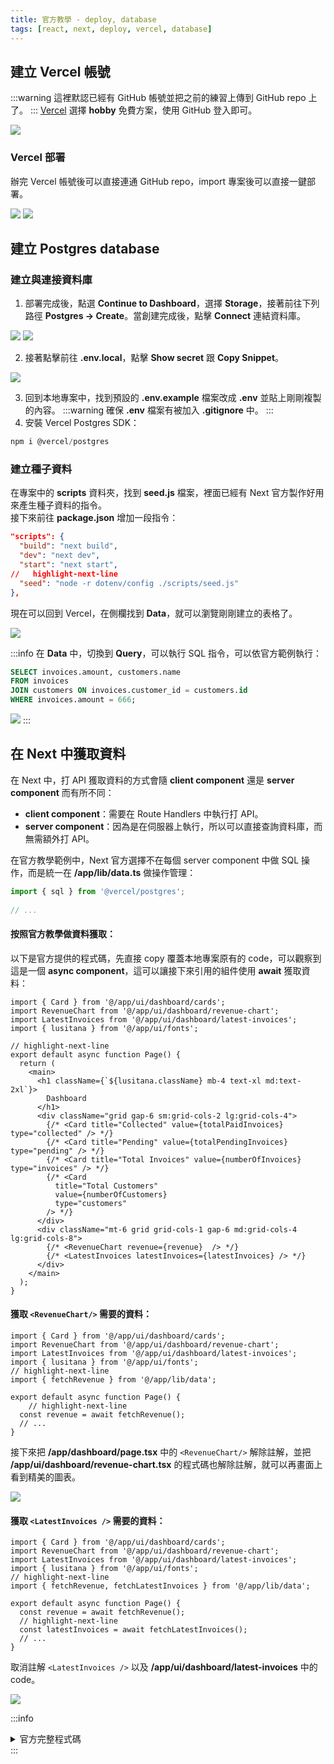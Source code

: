 ```yaml
---
title: 官方教學 - deploy, database
tags: [react, next, deploy, vercel, database]
---
```


## 建立 Vercel 帳號
:::warning
這裡默認已經有 GitHub 帳號並把之前的練習上傳到 GitHub repo 上了。
:::
[Vercel](https://vercel.com/signup) 選擇 **hobby** 免費方案，使用 GitHub 登入即可。

![](./assets/09-vercel.png)

### Vercel 部署
辦完 Vercel 帳號後可以直接連通 GitHub repo，import 專案後可以直接一鍵部署。

![](./assets/10-vercel.png)
![](./assets/11-vercel.png)

## 建立 Postgres database
### 建立與連接資料庫
1. 部署完成後，點選 **Continue to Dashboard**，選擇 **Storage**，接著前往下列路徑 **Postgres → Create**。當創建完成後，點擊 **Connect** 連結資料庫。

![](./assets/12-vercel.png)
![](./assets/13-vercel.png)

2. 接著點擊前往 **.env.local**，點擊 **Show secret** 跟 **Copy Snippet**。

![](./assets/14-vercel.png)

3. 回到本地專案中，找到預設的 **.env.example** 檔案改成 **.env** 並貼上剛剛複製的內容。
:::warning
確保 **.env** 檔案有被加入 **.gitignore** 中。
:::
4. 安裝 Vercel Postgres SDK：
```powershell
npm i @vercel/postgres
```

### 建立種子資料
在專案中的 **scripts** 資料夾，找到 **seed.js** 檔案，裡面已經有 Next 官方製作好用來產生種子資料的指令。  
接下來前往 **package.json** 增加一段指令：
```json
"scripts": {
  "build": "next build",
  "dev": "next dev",
  "start": "next start",
//   highlight-next-line
  "seed": "node -r dotenv/config ./scripts/seed.js"
},
```

現在可以回到 Vercel，在側欄找到 **Data**，就可以瀏覽剛剛建立的表格了。

![](./assets/15-vercel.png)

:::info
在 **Data** 中，切換到 **Query**，可以執行 SQL 指令，可以依官方範例執行：
```sql
SELECT invoices.amount, customers.name
FROM invoices
JOIN customers ON invoices.customer_id = customers.id
WHERE invoices.amount = 666;
```

![](./assets/16-vercel.png)
:::

## 在 Next 中獲取資料
在 Next 中，打 API 獲取資料的方式會隨 **client component** 還是 **server component** 而有所不同：
* **client component**：需要在 Route Handlers 中執行打 API。
* **server component**：因為是在伺服器上執行，所以可以直接查詢資料庫，而無需額外打 API。

在官方教學範例中，Next 官方選擇不在每個 server component 中做 SQL 操作，而是統一在 **/app/lib/data.ts** 做操作管理：
```ts
import { sql } from '@vercel/postgres';
 
// ...
```

#### 按照官方教學做資料獲取：
以下是官方提供的程式碼，先直接 copy 覆蓋本地專案原有的 code，可以觀察到這是一個 **async component**，這可以讓接下來引用的組件使用 **await** 獲取資料：
```tsx title='/app/dashboard/page.tsx'
import { Card } from '@/app/ui/dashboard/cards';
import RevenueChart from '@/app/ui/dashboard/revenue-chart';
import LatestInvoices from '@/app/ui/dashboard/latest-invoices';
import { lusitana } from '@/app/ui/fonts';
 
// highlight-next-line
export default async function Page() {
  return (
    <main>
      <h1 className={`${lusitana.className} mb-4 text-xl md:text-2xl`}>
        Dashboard
      </h1>
      <div className="grid gap-6 sm:grid-cols-2 lg:grid-cols-4">
        {/* <Card title="Collected" value={totalPaidInvoices} type="collected" /> */}
        {/* <Card title="Pending" value={totalPendingInvoices} type="pending" /> */}
        {/* <Card title="Total Invoices" value={numberOfInvoices} type="invoices" /> */}
        {/* <Card
          title="Total Customers"
          value={numberOfCustomers}
          type="customers"
        /> */}
      </div>
      <div className="mt-6 grid grid-cols-1 gap-6 md:grid-cols-4 lg:grid-cols-8">
        {/* <RevenueChart revenue={revenue}  /> */}
        {/* <LatestInvoices latestInvoices={latestInvoices} /> */}
      </div>
    </main>
  );
}
```

#### 獲取 `<RevenueChart/>` 需要的資料：
```tsx title='/app/dashboard/page.tsx'
import { Card } from '@/app/ui/dashboard/cards';
import RevenueChart from '@/app/ui/dashboard/revenue-chart';
import LatestInvoices from '@/app/ui/dashboard/latest-invoices';
import { lusitana } from '@/app/ui/fonts';
// highlight-next-line
import { fetchRevenue } from '@/app/lib/data';
 
export default async function Page() {
    // highlight-next-line
  const revenue = await fetchRevenue();
  // ...
}
```
接下來把 **/app/dashboard/page.tsx** 中的 `<RevenueChart/>` 解除註解，並把 **/app/ui/dashboard/revenue-chart.tsx** 的程式碼也解除註解，就可以再畫面上看到精美的圖表。

![](./assets/17-fetch.png)


#### 獲取 `<LatestInvoices />` 需要的資料：
```tsx title='/app/dashboard/page.tsx'
import { Card } from '@/app/ui/dashboard/cards';
import RevenueChart from '@/app/ui/dashboard/revenue-chart';
import LatestInvoices from '@/app/ui/dashboard/latest-invoices';
import { lusitana } from '@/app/ui/fonts';
// highlight-next-line
import { fetchRevenue, fetchLatestInvoices } from '@/app/lib/data';
 
export default async function Page() {
  const revenue = await fetchRevenue();
  // highlight-next-line
  const latestInvoices = await fetchLatestInvoices();
  // ...
}
```
取消註解 `<LatestInvoices />` 以及 **/app/ui/dashboard/latest-invoices** 中的 code。

![](./assets/18-fetch.png)

:::info
<details>
<summary>官方完整程式碼</summary>

```tsx title='/app/dashboard/page.tsx'
import { Card } from '@/app/ui/dashboard/cards';
import RevenueChart from '@/app/ui/dashboard/revenue-chart';
import LatestInvoices from '@/app/ui/dashboard/latest-invoices';
import { lusitana } from '@/app/ui/fonts';
import {
  fetchRevenue,
  fetchLatestInvoices,
  fetchCardData,
} from '@/app/lib/data';
 
export default async function Page() {
  const revenue = await fetchRevenue();
  const latestInvoices = await fetchLatestInvoices();
  const {
    numberOfInvoices,
    numberOfCustomers,
    totalPaidInvoices,
    totalPendingInvoices,
  } = await fetchCardData();
 
  return (
    <main>
      <h1 className={`${lusitana.className} mb-4 text-xl md:text-2xl`}>
        Dashboard
      </h1>
      <div className="grid gap-6 sm:grid-cols-2 lg:grid-cols-4">
        <Card title="Collected" value={totalPaidInvoices} type="collected" />
        <Card title="Pending" value={totalPendingInvoices} type="pending" />
        <Card title="Total Invoices" value={numberOfInvoices} type="invoices" />
        <Card
          title="Total Customers"
          value={numberOfCustomers}
          type="customers"
        />
      </div>
      <div className="mt-6 grid grid-cols-1 gap-6 md:grid-cols-4 lg:grid-cols-8">
        <RevenueChart revenue={revenue} />
        <LatestInvoices latestInvoices={latestInvoices} />
      </div>
    </main>
  );
}
```
</details>
:::